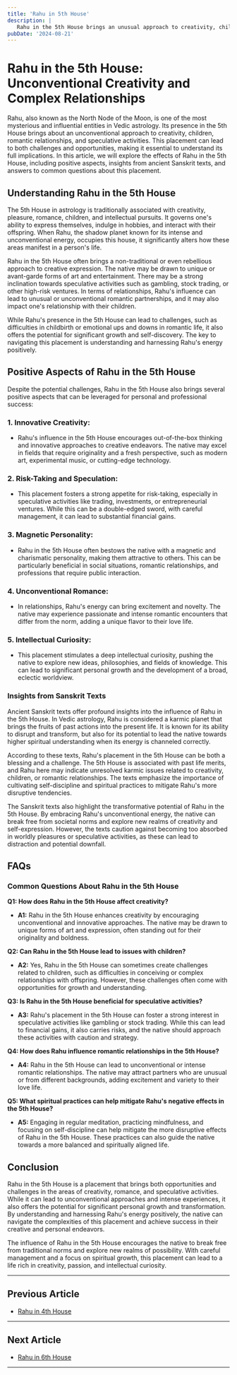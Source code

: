 ```yaml
---
title: 'Rahu in 5th House'
description: |
   Rahu in the 5th House brings an unusual approach to creativity, children, or romantic relationships. The native may be drawn to speculative activities like gambling, with potential issues related to progeny.
pubDate: '2024-08-21'
---
```


# Rahu in the 5th House: Unconventional Creativity and Complex Relationships

Rahu, also known as the North Node of the Moon, is one of the most mysterious and influential entities in Vedic astrology. Its presence in the 5th House brings about an unconventional approach to creativity, children, romantic relationships, and speculative activities. This placement can lead to both challenges and opportunities, making it essential to understand its full implications. In this article, we will explore the effects of Rahu in the 5th House, including positive aspects, insights from ancient Sanskrit texts, and answers to common questions about this placement.

## Understanding Rahu in the 5th House

The 5th House in astrology is traditionally associated with creativity, pleasure, romance, children, and intellectual pursuits. It governs one's ability to express themselves, indulge in hobbies, and interact with their offspring. When Rahu, the shadow planet known for its intense and unconventional energy, occupies this house, it significantly alters how these areas manifest in a person's life.

Rahu in the 5th House often brings a non-traditional or even rebellious approach to creative expression. The native may be drawn to unique or avant-garde forms of art and entertainment. There may be a strong inclination towards speculative activities such as gambling, stock trading, or other high-risk ventures. In terms of relationships, Rahu's influence can lead to unusual or unconventional romantic partnerships, and it may also impact one's relationship with their children.

While Rahu's presence in the 5th House can lead to challenges, such as difficulties in childbirth or emotional ups and downs in romantic life, it also offers the potential for significant growth and self-discovery. The key to navigating this placement is understanding and harnessing Rahu's energy positively.

## Positive Aspects of Rahu in the 5th House

Despite the potential challenges, Rahu in the 5th House also brings several positive aspects that can be leveraged for personal and professional success:

### 1. **Innovative Creativity:**
   - Rahu's influence in the 5th House encourages out-of-the-box thinking and innovative approaches to creative endeavors. The native may excel in fields that require originality and a fresh perspective, such as modern art, experimental music, or cutting-edge technology.

### 2. **Risk-Taking and Speculation:**
   - This placement fosters a strong appetite for risk-taking, especially in speculative activities like trading, investments, or entrepreneurial ventures. While this can be a double-edged sword, with careful management, it can lead to substantial financial gains.

### 3. **Magnetic Personality:**
   - Rahu in the 5th House often bestows the native with a magnetic and charismatic personality, making them attractive to others. This can be particularly beneficial in social situations, romantic relationships, and professions that require public interaction.

### 4. **Unconventional Romance:**
   - In relationships, Rahu's energy can bring excitement and novelty. The native may experience passionate and intense romantic encounters that differ from the norm, adding a unique flavor to their love life.

### 5. **Intellectual Curiosity:**
   - This placement stimulates a deep intellectual curiosity, pushing the native to explore new ideas, philosophies, and fields of knowledge. This can lead to significant personal growth and the development of a broad, eclectic worldview.

### Insights from Sanskrit Texts

Ancient Sanskrit texts offer profound insights into the influence of Rahu in the 5th House. In Vedic astrology, Rahu is considered a karmic planet that brings the fruits of past actions into the present life. It is known for its ability to disrupt and transform, but also for its potential to lead the native towards higher spiritual understanding when its energy is channeled correctly.

According to these texts, Rahu's placement in the 5th House can be both a blessing and a challenge. The 5th House is associated with past life merits, and Rahu here may indicate unresolved karmic issues related to creativity, children, or romantic relationships. The texts emphasize the importance of cultivating self-discipline and spiritual practices to mitigate Rahu's more disruptive tendencies.

The Sanskrit texts also highlight the transformative potential of Rahu in the 5th House. By embracing Rahu's unconventional energy, the native can break free from societal norms and explore new realms of creativity and self-expression. However, the texts caution against becoming too absorbed in worldly pleasures or speculative activities, as these can lead to distraction and potential downfall.

## FAQs

### Common Questions About Rahu in the 5th House

**Q1: How does Rahu in the 5th House affect creativity?**

   - **A1:** Rahu in the 5th House enhances creativity by encouraging unconventional and innovative approaches. The native may be drawn to unique forms of art and expression, often standing out for their originality and boldness.

**Q2: Can Rahu in the 5th House lead to issues with children?**

   - **A2:** Yes, Rahu in the 5th House can sometimes create challenges related to children, such as difficulties in conceiving or complex relationships with offspring. However, these challenges often come with opportunities for growth and understanding.

**Q3: Is Rahu in the 5th House beneficial for speculative activities?**

   - **A3:** Rahu's placement in the 5th House can foster a strong interest in speculative activities like gambling or stock trading. While this can lead to financial gains, it also carries risks, and the native should approach these activities with caution and strategy.

**Q4: How does Rahu influence romantic relationships in the 5th House?**

   - **A4:** Rahu in the 5th House can lead to unconventional or intense romantic relationships. The native may attract partners who are unusual or from different backgrounds, adding excitement and variety to their love life.

**Q5: What spiritual practices can help mitigate Rahu's negative effects in the 5th House?**

   - **A5:** Engaging in regular meditation, practicing mindfulness, and focusing on self-discipline can help mitigate the more disruptive effects of Rahu in the 5th House. These practices can also guide the native towards a more balanced and spiritually aligned life.

## Conclusion

Rahu in the 5th House is a placement that brings both opportunities and challenges in the areas of creativity, romance, and speculative activities. While it can lead to unconventional approaches and intense experiences, it also offers the potential for significant personal growth and transformation. By understanding and harnessing Rahu's energy positively, the native can navigate the complexities of this placement and achieve success in their creative and personal endeavors.

The influence of Rahu in the 5th House encourages the native to break free from traditional norms and explore new realms of possibility. With careful management and a focus on spiritual growth, this placement can lead to a life rich in creativity, passion, and intellectual curiosity.

---

## Previous Article
- [Rahu in 4th House](/blogs-md/0608_Rahu_in_Houses/060804_Rahu_in_4th_House.mdx)

---

## Next Article
- [Rahu in 6th House](/blogs-md/0608_Rahu_in_Houses/060806_Rahu_in_6th_House.mdx)

---
